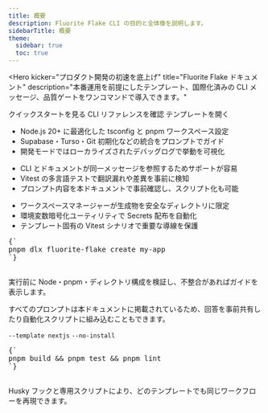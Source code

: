```yaml
---
title: 概要
description: Fluorite Flake CLI の目的と全体像を説明します。
sidebarTitle: 概要
theme:
  sidebar: true
  toc: true
---
```


<Hero
  kicker="プロダクト開発の初速を底上げ"
  title="Fluorite Flake ドキュメント"
  description="本番運用を前提にしたテンプレート、国際化済みの CLI メッセージ、品質ゲートをワンコマンドで導入できます。"
>
  <HeroActions>
    <HeroPrimary href="/ja/getting-started/">クイックスタートを見る</HeroPrimary>
    <HeroSecondary href="/ja/cli/">CLI リファレンスを確認</HeroSecondary>
    <HeroSecondary href="https://github.com/kotsutsumi/fluorite-flake/tree/main/templates">テンプレートを開く</HeroSecondary>
  </HeroActions>
  <HeroStats>
    <HeroStat value="5 分" label="初回スキャフォールド" />
    <HeroStat value="3 つ" label="NEXT.JS・EXPO・TAURI" />
    <HeroStat value="100%" label="Strict TypeScript" />
  </HeroStats>
</Hero>

<Section
  eyebrow="Fluorite Flake を選ぶ理由"
  title="本番品質の初期設定を最初から"
  description="リポジトリの規約をそのままテンプレートに落とし込み、プロダクト開発へ即座に移行できます。"
>
  <FeatureGrid>
    <FeatureCard
      icon="⚡"
      title="デモではなく実運用前提"
      description="TypeScript・Biome・Vitest・デプロイ用スクリプトを同梱し、CI に直結できます。"
    >
      <ul className="list-disc space-y-2 pl-5 marker:text-sky-500">
        <li>Node.js 20+ に最適化した tsconfig と pnpm ワークスペース設定</li>
        <li>Supabase・Turso・Git 初期化などの統合をプロンプトでガイド</li>
        <li>開発モードではローカライズされたデバッグログで挙動を可視化</li>
      </ul>
    </FeatureCard>
    <FeatureCard
      icon="🌐"
      title="国際化を前提に設計"
      description="英語と日本語のコピーを共有スキーマで管理し、FLUORITE_LOCALE で任意に切り替えられます。"
    >
      <ul className="list-disc space-y-2 pl-5 marker:text-sky-500">
        <li>CLI とドキュメントが同一メッセージを参照するためサポートが容易</li>
        <li>Vitest の多言語テストで翻訳漏れや差異を事前に検知</li>
        <li>プロンプト内容を本ドキュメントで事前確認し、スクリプト化も可能</li>
      </ul>
    </FeatureCard>
    <FeatureCard
      icon="🛡️"
      title="スケールする組織のガードレール"
      description="Git フック、CI 向けスクリプト、モノレポ構成の推奨で大規模チームでも整合性を維持します。"
    >
      <ul className="list-disc space-y-2 pl-5 marker:text-sky-500">
        <li>ワークスペースマネージャーが生成物を安全なディレクトリに限定</li>
        <li>環境変数暗号化ユーティリティで Secrets 配布を自動化</li>
        <li>テンプレート固有の Vitest シナリオで重要な導線を保護</li>
      </ul>
    </FeatureCard>
  </FeatureGrid>
</Section>

<Section
  eyebrow="ゼロから本番準備まで"
  title="一度作れば、あとは繰り返すだけ"
  description="新メンバーのオンボーディングでも PoC でも、変わらない手順で品質を担保できます。"
>
  <StepTimeline>
    <StepItem
      title="必要なときだけ導入"
      description="pnpm dlx で常に最新リリースを取得し、グローバルインストールは不要です。"
    >
      <pre className="overflow-x-auto rounded-2xl bg-slate-950 p-4 text-sm text-slate-100">
{`
pnpm dlx fluorite-flake create my-app
`}
      </pre>
      <p>
        実行前に Node・pnpm・ディレクトリ構成を検証し、不整合があればガイドを表示します。
      </p>
    </StepItem>
    <StepItem
      title="スタックを形にする"
      description="フレームワーク、パッケージマネージャー、データベース、統合オプションを整合性チェック付きで選択できます。"
    >
      <div className="space-y-3">
        <p>
          すべてのプロンプトは本ドキュメントに掲載されているため、回答を事前共有したり自動化スクリプトに組み込むこともできます。
        </p>
        <div className="flex flex-wrap gap-3">
          <code className="mx-1 rounded bg-slate-100 px-2 py-1 text-xs font-semibold text-slate-600 dark:bg-slate-800 dark:text-slate-200">--template nextjs</code>
          <code className="mx-1 rounded bg-slate-100 px-2 py-1 text-xs font-semibold text-slate-600 dark:bg-slate-800 dark:text-slate-200">--no-install</code>
        </div>
      </div>
    </StepItem>
    <StepItem
      title="検証して共有"
      description="リポジトリと同じ品質ゲートをプロジェクト内で実行し、Pull Request 前に統一された状態を保ちます。"
    >
      <pre className="overflow-x-auto rounded-2xl bg-slate-950 p-4 text-sm text-slate-100">
{`
pnpm build && pnpm test && pnpm lint
`}
      </pre>
      <p>
        Husky フックと専用スクリプトにより、どのテンプレートでも同じワークフローを再現できます。
      </p>
    </StepItem>
  </StepTimeline>
</Section>

<Section
  eyebrow="プロダクトチームのために"
  title="知見をスケールさせ、混乱を抑える"
  description="ガバナンス・ローカライズ・DX を CLI 一つに集約し、新サービスの立ち上げでもチーム間の認識を揃えます。"
>
  <Testimonial
    quote="Strict TypeScript、検証済みの品質ゲート、多言語対応という Fluorite の標準がそのままテンプレート化され、新チームでも初日から本番クオリティで開発できます。"
    author="中原 美佳"
    role="Fluorite Platform プリンシパルエンジニア"
  />
</Section>

<Section
  eyebrow="さらに知る"
  title="チェックしておきたいリソース"
  description="詳細ガイド、リファレンス、更新履歴を追いかけて、CLI の進化を逃さないようにしましょう。"
>
  <ResourceGrid>
    <ResourceCard
      icon="🚀"
      title="クイックスタート"
      description="CLI の導入から初回スキャフォールドまでを手順付きで解説します。"
      href="/ja/getting-started/"
    />
    <ResourceCard
      icon="🧭"
      title="CLI リファレンス"
      description="すべてのフラグ、環境変数、自動化フックを一覧できます。"
      href="/ja/cli/"
    />
    <ResourceCard
      icon="📦"
      title="テンプレートソース"
      description="メンテナンスされているテンプレートを調べ、自社向けに拡張しましょう。"
      href="https://github.com/kotsutsumi/fluorite-flake/tree/main/templates"
    />
    <ResourceCard
      icon="📣"
      title="リリースノート"
      description="新機能や breaking change を事前にキャッチし、安全にアップグレード。"
      href="https://github.com/kotsutsumi/fluorite-flake/releases"
    />
  </ResourceGrid>
</Section>
